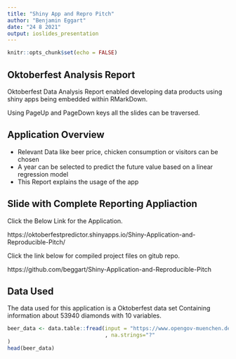 ```yaml
---
title: "Shiny App and Repro Pitch"
author: "Benjamin Eggart"
date: "24 8 2021"
output: ioslides_presentation
---
```


```r
knitr::opts_chunk$set(echo = FALSE)
```

## Oktoberfest Analysis Report

Oktoberfest Data Analysis Report enabled developing data products using shiny apps being embedded within RMarkDown.

Using PageUp and PageDown keys all the slides can be traversed.

## Application Overview

- Relevant Data like beer price, chicken consumption or visitors can be chosen
- A year can be selected to predict the future value based on a linear regression model
- This Report explains the usage of the app


## Slide with Complete Reporting Appliaction

Click the Below Link for the Application.

https://oktoberfestpredictor.shinyapps.io/Shiny-Application-and-Reproducible-Pitch/

Click the link below for compiled project files on gitub repo.

https://github.com/beggart/Shiny-Application-and-Reproducible-Pitch

## Data Used
The data used for this application is a Oktoberfest data set Containing information about 53940 diamonds with 10 variables.

```r
beer_data <- data.table::fread(input = "https://www.opengov-muenchen.de/dataset/8d6c8251-7956-4f92-8c96-f79106aab828/resource/e0f664cf-6dd9-4743-bd2b-81a8b18bd1d2/download/oktoberfestgesamt19852019.csv"
                               , na.strings="?"
)
head(beer_data)
```


